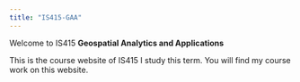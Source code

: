 ```yaml
---
title: "IS415-GAA"
---
```


Welcome to IS415 **Geospatial Analytics and Applications**

This is the course website of IS415 I study this term. You will find my course work on this website.
